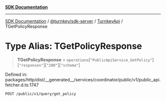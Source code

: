 [**SDK Documentation**](../../../../../README.mdx)

***

[SDK Documentation](../../../../../packages.mdx) / [@turnkey/sdk-server](../../../README.mdx) / [TurnkeyApi](../README.mdx) / TGetPolicyResponse

# Type Alias: TGetPolicyResponse

> **TGetPolicyResponse** = `operations`\[`"PublicApiService_GetPolicy"`\]\[`"responses"`\]\[`"200"`\]\[`"schema"`\]

Defined in: packages/http/dist/\_\_generated\_\_/services/coordinator/public/v1/public\_api.fetcher.d.ts:1747

`POST /public/v1/query/get_policy`
